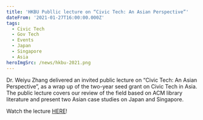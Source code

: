 ```yaml
---
title: 'HKBU Publlic lecture on “Civic Tech: An Asian Perspective”'
dateFrom: '2021-01-27T16:00:00.000Z'
tags:
  - Civic Tech
  - Gov Tech
  - Events
  - Japan
  - Singapore
  - Asia
heroImgSrc: /news/hkbu-2021.png
---
```


Dr. Weiyu Zhang delivered an invited public lecture on “Civic Tech: An Asian Perspective”, as a wrap up of the two-year seed grant on Civic Tech in Asia. The public lecture covers our review of the field based on ACM library literature and present two Asian case studies on Japan and Singapore.

Watch the lecture [HERE](https://youtu.be/gXPuubrOtUo)!
